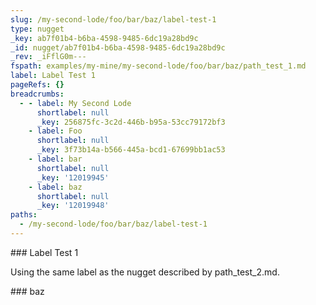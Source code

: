 ```yaml
---
slug: /my-second-lode/foo/bar/baz/label-test-1
type: nugget
_key: ab7f01b4-b6ba-4598-9485-6dc19a28bd9c
_id: nugget/ab7f01b4-b6ba-4598-9485-6dc19a28bd9c
_rev: _iFflG0m---
fspath: examples/my-mine/my-second-lode/foo/bar/baz/path_test_1.md
label: Label Test 1
pageRefs: {}
breadcrumbs:
  - - label: My Second Lode
      shortlabel: null
      _key: 256875fc-3c2d-446b-b95a-53cc79172bf3
    - label: Foo
      shortlabel: null
      _key: 3f73b14a-b566-445a-bcd1-67699bb1ac53
    - label: bar
      shortlabel: null
      _key: '12019945'
    - label: baz
      shortlabel: null
      _key: '12019948'
paths:
  - /my-second-lode/foo/bar/baz/label-test-1
---
```


<NuggetArea>
<Nugget slug="/my-second-lode/foo/bar/baz/label-test-1" type="nugget" _key="ab7f01b4-b6ba-4598-9485-6dc19a28bd9c" _id="nugget/ab7f01b4-b6ba-4598-9485-6dc19a28bd9c" _rev="_iFflG0m---" fspath="examples/my-mine/my-second-lode/foo/bar/baz/path_test_1.md" label="Label Test 1" paths="/my-second-lode/foo/bar/baz/label-test-1">
<NuggetBody>
### Label Test 1

Using the same label as the nugget described by <Link to="/382bcaae-46e7-465f-9a82-d24ff426939f">path_test_2.md</Link>.

</NuggetBody>
<Breadcrumbs>
<Crumbs>
<Crumb _key="256875fc-3c2d-446b-b95a-53cc79172bf3" label="My Second Lode" /><Crumb _key="3f73b14a-b566-445a-bcd1-67699bb1ac53" label="Foo" /><Crumb _key="12019945" label="bar" /><Crumb _key="12019948" label="baz" />
</Crumbs>
</Breadcrumbs>
</Nugget>

<NuggetsInbound>
</NuggetsInbound>
<NuggetsOutbound>
</NuggetsOutbound>
</NuggetArea>
<PassagesInbound>
<Passage direction="inbound" type="passage" _key="12019948" _id="passage/12019948" _rev="_iFflG0i--_" label="baz" passage="baz" fspath="examples/my-mine/my-second-lode/foo/bar/baz" paths="/my-second-lode/foo/bar/baz" slug="/my-second-lode/foo/bar/baz">
<NuggetBody>
### baz

</NuggetBody>
<Breadcrumbs>
<Crumbs>
<Crumb _key="256875fc-3c2d-446b-b95a-53cc79172bf3" label="My Second Lode" /><Crumb _key="3f73b14a-b566-445a-bcd1-67699bb1ac53" label="Foo" /><Crumb _key="12019945" label="bar" />
</Crumbs>
</Breadcrumbs>
</Passage>

</PassagesInbound>
<PassagesOutbound>
</PassagesOutbound>